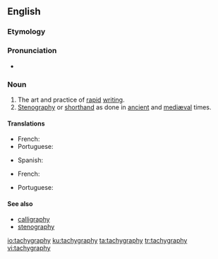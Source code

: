 ==English==

{{wikipedia|lang=en}}

{{was wotd|2006|April|12}}

===Etymology===
{{confix|tachy|graphy|lang=en}}

===Pronunciation===
* {{audio-pron|en-us-tachygraphy.ogg|ipa=/tæˈkɪɡrəfiː/|lang=en|country=us}}

===Noun===
{{en-noun|-}}

# The art and practice of [[rapid]] [[writing]].
# [[stenography|Stenography]] or [[shorthand]] as done in [[ancient]] and [[mediæval]] times.

====Translations====
{{trans-top|the art and practice of rapid writing}}
* French: {{t+|fr|tachygraphie|f}}
* Portuguese: {{t+|pt|taquigrafia|f}}
{{trans-mid}}
* Spanish: {{t+|es|taquigrafía|f}}
{{trans-bottom}}

{{trans-top|stenography as done in ancient times}}
* French: {{t+|fr|tachygraphie|f}}
{{trans-mid}}
* Portuguese: {{t+|pt|taquigrafia|f}}
{{trans-bottom}}

====See also====
* [[calligraphy]]
* [[stenography]]

[[io:tachygraphy]]
[[ku:tachygraphy]]
[[ta:tachygraphy]]
[[tr:tachygraphy]]
[[vi:tachygraphy]]